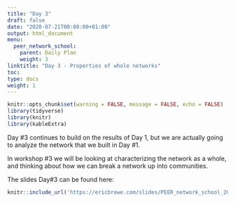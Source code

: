 ```yaml
---
title: "Day 3"
draft: false
date: "2020-07-21T00:00:00+01:00"
output: html_document
menu:
  peer_network_school:
    parent: Daily Plan
    weight: 3
linktitle: "Day 3 - Properties of whole networks"
toc: 
type: docs
weight: 1
---
```

```r
knitr::opts_chunk$set(warning = FALSE, message = FALSE, echo = FALSE)
library(tidyverse)
library(knitr)
library(kableExtra)
```

Day #3 continues to build on the results of Day 1, but we are actually going to analyze the network that we built in Day #1. 

In workshop #3 we will be looking at characterizing the network as a whole, and thinking about how we can break a network up into communities. 


The slides Day#3 can be found here:
```r
knitr::include_url('https://ericbrewe.com/slides/PEER_network_school_2023/PEER_whole_networks.html#1')
```



